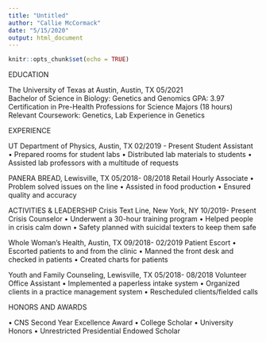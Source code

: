 ```yaml
---
title: "Untitled"
author: "Callie McCormack"
date: "5/15/2020"
output: html_document
---
```


```r
knitr::opts_chunk$set(echo = TRUE)
```

EDUCATION
	
The University of Texas at Austin, Austin, TX      			                                                                                      05/2021  
Bachelor of Science in Biology: Genetics and Genomics
GPA: 3.97
Certification in Pre-Health Professions for Science Majors (18 hours)
Relevant Coursework: Genetics, Lab Experience in Genetics

EXPERIENCE 

UT Department of Physics, Austin, TX   				     	                                                      02/2019 - Present
Student Assistant											
•	Prepared rooms for student labs
•	Distributed lab materials to students
•	Assisted lab professors with a multitude of requests

PANERA BREAD, Lewisville, TX									          05/2018- 08/2018
Retail Hourly Associate
•	Problem solved issues on the line
•	Assisted in food production
•	Ensured quality and accuracy

ACTIVITIES & LEADERSHIP 
Crisis Text Line, New York, NY								                          10/2019- Present
Crisis Counselor
•	Underwent a 30-hour training program 
•	Helped people in crisis calm down
•	Safety planned with suicidal texters to keep them safe

Whole Woman’s Health, Austin, TX							                         09/2018- 02/2019
Patient Escort
•	Escorted patients to and from the clinic
•	Manned the front desk and checked in patients
•	Created charts for patients

Youth and Family Counseling, Lewisville, TX							       05/2018- 08/2018
Volunteer Office Assistant
•	Implemented a paperless intake system
•	Organized clients in a practice management system
•	Rescheduled clients/fielded calls

HONORS AND AWARDS 

•	CNS Second Year Excellence Award
•	College Scholar 
•	University Honors 
•	Unrestricted Presidential Endowed Scholar
